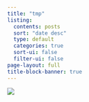 ```yaml
---
title: "tmp"
listing:
  contents: posts
  sort: "date desc"
  type: default
  categories: true
  sort-ui: false
  filter-ui: false
page-layout: full
title-block-banner: true
---
```


<img src="https://ghchart.rshah.org/d4f1ff/yonookim" />

